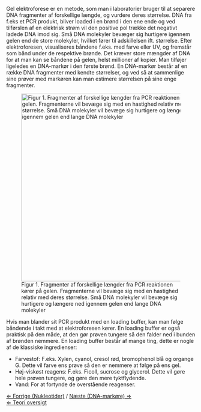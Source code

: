 Gel elektroforese er en metode, som man i laboratorier bruger til at separere DNA fragmenter af forskellige længde, og vurdere deres størrelse. DNA fra f.eks et PCR produkt, bliver loaded i en brønd i den ene ende og ved tilførslen af en elektrisk strøm vil den positive pol trække det negativt ladede DNA imod sig. Små DNA molekyler bevæger sig hurtigere igennem gelen end de store molekyler, hvilket fører til adskillelsen ift. størrelse. Efter elektroforesen, visualiseres båndene f.eks. med farve eller UV, og fremstår som bånd under de respektive brønde. Det kræver store mængder af DNA for at man kan se båndene på gelen, helst millioner af kopier. Man tilføjer ligeledes en DNA-markør i den første brønd. En DNA-markør består af en række DNA fragmenter med kendte størrelser, og ved så at sammenlige sine prøver med markøren kan man estimere størrelsen på sine enge fragmenter.


[[File: Gel electrophoresis dk.jpg|thumb|center|500px|Figur 1. Fragmenter af forskellige længder fra PCR reaktionen kører på gelen. Fragmenterne vil bevæge sig med en hastighed relativ med deres størrelse. Små DNA molekyler vil bevæge sig hurtigere og længere ned igennem gelen end lange DNA molekyler]]

Hvis man blander sit PCR produkt med en loading buffer, kan man følge båndende i takt med at elektroforesen kører. En loading buffer er også praktisk på den måde, at den gør prøven tungere så den falder ned i bunden af brønden nemmere. En loading buffer består af mange ting, dette er nogle af de klassiske ingredienser:<br>

*Farvestof: F.eks. Xylen, cyanol, cresol rød, bromophenol blå og organge G. Dette vil farve ens prøve så den er nemmere at følge på ens gel.
*Høj-viskøst reagens: F.eks. Ficoll, sucrose og glycerol. Dette vil gøre hele prøven tungere, og gøre den mere tyktflydende.
*Vand: For at fortynde de overstående reagenser.


[[Nukleotider|&lArr; Forrige (Nukleotider)]] / [[DNA-markøre| Næste (DNA-markøre) &rArr;]] <br>
[[CSI_Casen |&lArr; Teori oversigt ]]